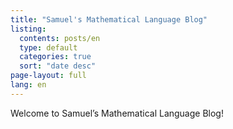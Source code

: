 ```yaml
---
title: "Samuel's Mathematical Language Blog"
listing:
  contents: posts/en
  type: default
  categories: true
  sort: "date desc"
page-layout: full
lang: en
---
```

Welcome to Samuel's Mathematical Language Blog!